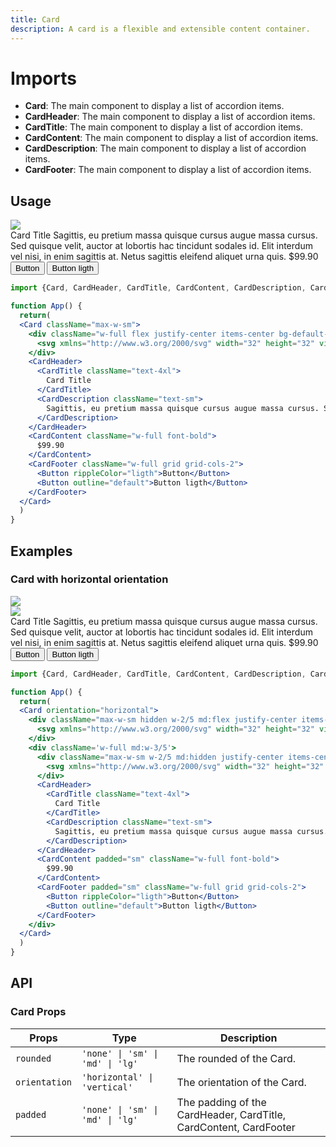 ```yaml
---
title: Card
description: A card is a flexible and extensible content container.
---
```


# Imports

- **Card**: The main component to display a list of accordion items.
- **CardHeader**: The main component to display a list of accordion items.
- **CardTitle**: The main component to display a list of accordion items.
- **CardContent**: The main component to display a list of accordion items.
- **CardDescription**: The main component to display a list of accordion items.
- **CardFooter**: The main component to display a list of accordion items.

## Usage

<Card className="max-w-sm">
  <div className="w-full flex justify-center items-center bg-default-50 rounded-t-lg h-64 overflow-hidden">
   <img src="/example-sebastian.jpeg" className='object-cover m-0' />
  </div>
  <CardHeader>
    <CardTitle className="[&>p]:m-0 p-0 m-0 !text-4xl">
      Card Title
    </CardTitle>
    <CardDescription className="p-0 [&>p]:m-0 !text-sm">
      Sagittis, eu pretium massa quisque cursus augue massa cursus. Sed quisque velit, auctor at lobortis hac tincidunt sodales id. Elit interdum vel nisi, in enim sagittis at. Netus sagittis eleifend aliquet urna quis.
    </CardDescription>
  </CardHeader>
  <CardContent  className="[&>p]:m-0 p-0 m-0 w-full px-3 font-bold">
    $99.90
  </CardContent>
  <CardFooter padded="sm" className="w-full grid grid-cols-2">
    <Button rippleColor="ligth">Button</Button>
    <Button outline="default">Button ligth</Button>
  </CardFooter>
</Card>

```jsx
import {Card, CardHeader, CardTitle, CardContent, CardDescription, CardFooter} from '@openlite/ui'

function App() {
  return(
  <Card className="max-w-sm">
    <div className="w-full flex justify-center items-center bg-default-50 rounded-t-lg h-60">
      <svg xmlns="http://www.w3.org/2000/svg" width="32" height="32" viewBox="0 0 24 24"><g fill="none" stroke="currentColor" strokeLinecap="round" strokeLinejoin="round" strokeWidth="1.5" color="currentColor"><circle cx="7.5" cy="7.5" r="1.5"/><path d="M2.5 12c0-4.478 0-6.718 1.391-8.109S7.521 2.5 12 2.5c4.478 0 6.718 0 8.109 1.391S21.5 7.521 21.5 12c0 4.478 0 6.718-1.391 8.109S16.479 21.5 12 21.5c-4.478 0-6.718 0-8.109-1.391S2.5 16.479 2.5 12"/><path d="M5 21c4.372-5.225 9.274-12.116 16.498-7.458"/></g></svg>
    </div>
    <CardHeader>
      <CardTitle className="text-4xl">
        Card Title
      </CardTitle>
      <CardDescription className="text-sm">
        Sagittis, eu pretium massa quisque cursus augue massa cursus. Sed quisque velit, auctor at lobortis hac tincidunt sodales id. Elit interdum vel nisi, in enim sagittis at. Netus sagittis eleifend aliquet urna quis.
      </CardDescription>
    </CardHeader>
    <CardContent className="w-full font-bold">
      $99.90
    </CardContent>
    <CardFooter className="w-full grid grid-cols-2">
      <Button rippleColor="ligth">Button</Button>
      <Button outline="default">Button ligth</Button>
    </CardFooter>
  </Card>
  )
}
```

## Examples

### Card with horizontal orientation

<Card orientation="horizontal">
  <div className="max-w-sm hidden md:w-2/5 md:flex justify-center items-center rounded-l-lg h-64 overflow-hidden">
   <img src="/example-sebastian.jpeg" className='object-cover h-full w-full m-0' />
  </div>
  <div className='w-full md:w-3/5'>
    <div className="max-w-sm md:w-2/5 md:hidden justify-center items-center rounded-t-lg h-60 overflow-hidden">
      <img src="/example-sebastian.jpeg" className='object-cover h-full w-full m-0' />
    </div>
    <CardHeader>
    <CardTitle className="[&>p]:m-0 p-0 m-0 !text-4xl">
      Card Title
    </CardTitle>
    <CardDescription className="p-0 [&>p]:m-0 !text-sm">
      Sagittis, eu pretium massa quisque cursus augue massa cursus. Sed quisque velit, auctor at lobortis hac tincidunt sodales id. Elit interdum vel nisi, in enim sagittis at. Netus sagittis eleifend aliquet urna quis.
    </CardDescription>
  </CardHeader>
  <CardContent  className="[&>p]:m-0 p-0 m-0 px-3 font-bold">
    $99.90
  </CardContent>
  <CardFooter padded="sm" className="w-full grid grid-cols-2">
    <Button rippleColor="ligth">Button</Button>
    <Button outline="default">Button ligth</Button>
  </CardFooter>
  </div>
</Card>

```jsx
import {Card, CardHeader, CardTitle, CardContent, CardDescription, CardFooter} from '@openlite/ui'

function App() {
  return(
  <Card orientation="horizontal">
    <div className="max-w-sm hidden w-2/5 md:flex justify-center items-center bg-default-50 rounded-l-lg h-64">
      <svg xmlns="http://www.w3.org/2000/svg" width="32" height="32" viewBox="0 0 24 24"><g fill="none" stroke="currentColor" strokeLinecap="round" strokeLinejoin="round" strokeWidth="1.5" color="currentColor"><circle cx="7.5" cy="7.5" r="1.5"/><path d="M2.5 12c0-4.478 0-6.718 1.391-8.109S7.521 2.5 12 2.5c4.478 0 6.718 0 8.109 1.391S21.5 7.521 21.5 12c0 4.478 0 6.718-1.391 8.109S16.479 21.5 12 21.5c-4.478 0-6.718 0-8.109-1.391S2.5 16.479 2.5 12"/><path d="M5 21c4.372-5.225 9.274-12.116 16.498-7.458"/></g></svg>
    </div>
    <div className='w-full md:w-3/5'>
      <div className="max-w-sm w-2/5 md:hidden justify-center items-center bg-default-50 rounded-t-lg h-60">
        <svg xmlns="http://www.w3.org/2000/svg" width="32" height="32" viewBox="0 0 24 24"><g fill="none" stroke="currentColor" strokeLinecap="round" strokeLinejoin="round" strokeWidth="1.5" color="currentColor"><circle cx="7.5" cy="7.5" r="1.5"/><path d="M2.5 12c0-4.478 0-6.718 1.391-8.109S7.521 2.5 12 2.5c4.478 0 6.718 0 8.109 1.391S21.5 7.521 21.5 12c0 4.478 0 6.718-1.391 8.109S16.479 21.5 12 21.5c-4.478 0-6.718 0-8.109-1.391S2.5 16.479 2.5 12"/><path d="M5 21c4.372-5.225 9.274-12.116 16.498-7.458"/></g></svg>
      </div>
      <CardHeader>
        <CardTitle className="text-4xl">
          Card Title
        </CardTitle>
        <CardDescription className="text-sm">
          Sagittis, eu pretium massa quisque cursus augue massa cursus. Sed quisque velit, auctor at lobortis hac tincidunt sodales id. Elit interdum vel nisi, in enim sagittis at. Netus sagittis eleifend aliquet urna quis.
        </CardDescription>
      </CardHeader>
      <CardContent padded="sm" className="w-full font-bold">
        $99.90
      </CardContent>
      <CardFooter padded="sm" className="w-full grid grid-cols-2">
        <Button rippleColor="ligth">Button</Button>
        <Button outline="default">Button ligth</Button>
      </CardFooter>
    </div>
  </Card>
  )
}
```

## API

### Card Props

| Props | Type | Description |
| --- | --- | --- |
| `rounded` | `'none' \| 'sm' \| 'md' \| 'lg'` | The rounded of the Card. |
| `orientation` | `'horizontal' \| 'vertical'` | The orientation of the Card. |
| `padded` | `'none' \| 'sm' \| 'md' \| 'lg'` | The padding of the CardHeader, CardTitle, CardContent, CardFooter |
